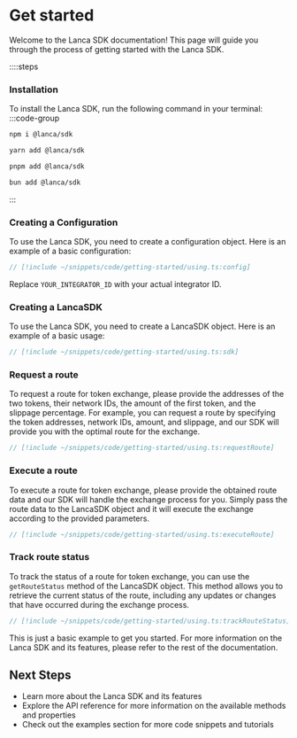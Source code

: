 # Get started

Welcome to the Lanca SDK documentation! This page will guide you through the process of getting started with the Lanca SDK.

::::steps

### Installation

To install the Lanca SDK, run the following command in your terminal:
:::code-group

```bash [npm]
npm i @lanca/sdk
```

```bash [yarn]
yarn add @lanca/sdk
```

```bash [pnpm]
pnpm add @lanca/sdk
```

```bash [bun]
bun add @lanca/sdk
```

:::

### Creating a Configuration

To use the Lanca SDK, you need to create a configuration object. Here is an example of a basic configuration:

```ts
// [!include ~/snippets/code/getting-started/using.ts:config]
```

Replace `YOUR_INTEGRATOR_ID` with your actual integrator ID.

### Creating a LancaSDK

To use the Lanca SDK, you need to create a LancaSDK object. Here is an example of a basic usage:

```ts
// [!include ~/snippets/code/getting-started/using.ts:sdk]
```

### Request a route

To request a route for token exchange, please provide the addresses of the two tokens, their network IDs, the amount of the first token, and the slippage percentage.
For example, you can request a route by specifying the token addresses, network IDs, amount, and slippage, and our SDK will provide you with the optimal route for the exchange.

```ts
// [!include ~/snippets/code/getting-started/using.ts:requestRoute]
```

### Execute a route

To execute a route for token exchange, please provide the obtained route data and our SDK will handle the exchange process for you. Simply pass the route data to the LancaSDK object and it will execute the exchange according to the provided parameters.

```ts
// [!include ~/snippets/code/getting-started/using.ts:executeRoute]
```

### Track route status

To track the status of a route for token exchange, you can use the `getRouteStatus` method of the LancaSDK object. This method allows you to retrieve the current status of the route, including any updates or changes that have occurred during the exchange process.

```ts
// [!include ~/snippets/code/getting-started/using.ts:trackRouteStatus]
```

This is just a basic example to get you started. For more information on the Lanca SDK and its features, please refer to the rest of the documentation.

## Next Steps

- Learn more about the Lanca SDK and its features
- Explore the API reference for more information on the available methods and properties
- Check out the examples section for more code snippets and tutorials

